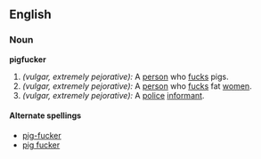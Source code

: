 ==English==

===Noun===
'''pigfucker'''
#''(vulgar, extremely pejorative):'' A [[person]] who [[fuck]]s pigs.
#''(vulgar, extremely pejorative):'' A [[person]] who [[fuck]]s fat [[women]].
#''(vulgar, extremely pejorative):'' A [[police]] [[informant]].
====Alternate spellings====
*[[pig-fucker]]
*[[pig fucker]]